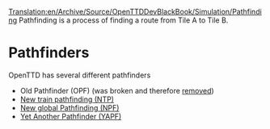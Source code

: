 [[Translation:en/Archive/Source/OpenTTDDevBlackBook/Simulation/Pathfinding]]
{{en/Development/Navigation}}
Pathfinding is a process of finding a route from Tile A to Tile B. 
= Pathfinders =

OpenTTD has several different pathfinders 

* Old Pathfinder (OPF) (was broken and therefore [https://github.com/OpenTTD/OpenTTD/commit/fe448a26166dbde1933be797951f0c6329523911 removed])
* [[en/Archive/Manual/Settings/New train pathfinding|New train pathfinding (NTP)]]
* [[en/Archive/Manual/Settings/New global pathfinding|New global Pathfinding (NPF)]]
* [[en/Archive/Manual/Yet Another Pathfinder|Yet Another Pathfinder (YAPF)]]


{{en/Stub}}